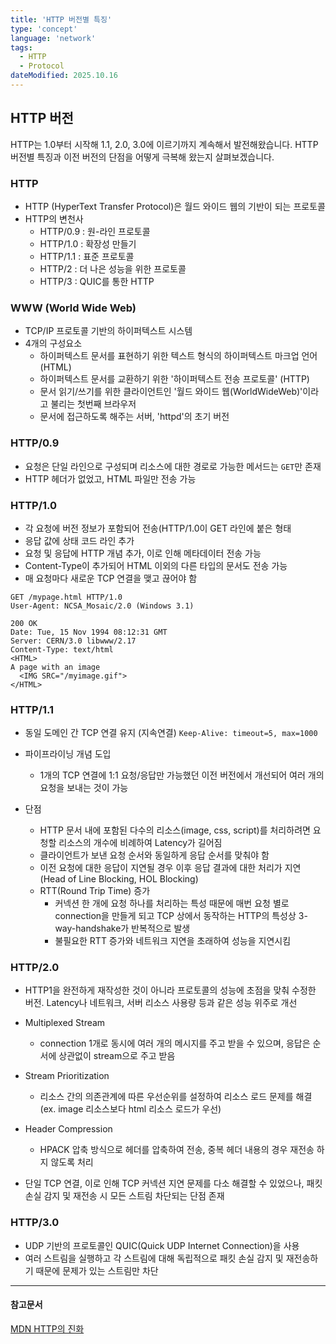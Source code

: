 ```yaml
---
title: 'HTTP 버전별 특징'
type: 'concept'
language: 'network'
tags:
  - HTTP
  - Protocol
dateModified: 2025.10.16
---
```


## HTTP 버전

HTTP는 1.0부터 시작해 1.1, 2.0, 3.0에 이르기까지 계속해서 발전해왔습니다. HTTP 버전별 특징과 이전 버전의 단점을 어떻게 극복해 왔는지 살펴보겠습니다.

### HTTP

- HTTP (HyperText Transfer Protocol)은 월드 와이드 웹의 기반이 되는 프로토콜
- HTTP의 변천사
  - HTTP/0.9 : 원-라인 프로토콜
  - HTTP/1.0 : 확장성 만들기
  - HTTP/1.1 : 표준 프로토콜
  - HTTP/2 : 더 나은 성능을 위한 프로토콜
  - HTTP/3 : QUIC를 통한 HTTP

### WWW (World Wide Web)

- TCP/IP 프로토콜 기반의 하이퍼텍스트 시스템
- 4개의 구성요소
  - 하이퍼텍스트 문서를 표현하기 위한 텍스트 형식의 하이퍼텍스트 마크업 언어 (HTML)
  - 하이퍼텍스트 문서를 교환하기 위한 '하이퍼텍스트 전송 프로토콜' (HTTP)
  - 문서 읽기/쓰기를 위한 클라이언트인 '월드 와이드 웹(WorldWideWeb)'이라고 불리는 첫번째 브라우저
  - 문서에 접근하도록 해주는 서버, 'httpd'의 초기 버전


### HTTP/0.9

- 요청은 단일 라인으로 구성되며 리소스에 대한 경로로 가능한 메서드는 `GET`만 존재
- HTTP 헤더가 없었고, HTML 파일만 전송 가능

### HTTP/1.0

- 각 요청에 버전 정보가 포함되어 전송(HTTP/1.0이 GET 라인에 붙은 형태
- 응답 값에 상태 코드 라인 추가
- 요청 및 응답에 HTTP 개념 추가, 이로 인해 메타데이터 전송 가능
- Content-Type이 추가되어 HTML 이외의 다른 타입의 문서도 전송 가능
- 매 요청마다 새로운 TCP 연결을 맺고 끊어야 함

```
GET /mypage.html HTTP/1.0
User-Agent: NCSA_Mosaic/2.0 (Windows 3.1)

200 OK
Date: Tue, 15 Nov 1994 08:12:31 GMT
Server: CERN/3.0 libwww/2.17
Content-Type: text/html
<HTML>
A page with an image
  <IMG SRC="/myimage.gif">
</HTML>
```

### HTTP/1.1

- 동일 도메인 간 TCP 연결 유지 (지속연결) `Keep-Alive: timeout=5, max=1000`
- 파이프라이닝 개념 도입
  - 1개의 TCP 연결에 1:1 요청/응답만 가능했던 이전 버전에서 개선되어 여러 개의 요청을 보내는 것이 가능

- 단점
  - HTTP 문서 내에 포함된 다수의 리소스(image, css, script)를 처리하려면 요청할 리소스의 개수에 비례하여 Latency가 길어짐
  - 클라이언트가 보낸 요청 순서와 동일하게 응답 순서를 맞춰야 함
  - 이전 요청에 대한 응답이 지연될 경우 이후 응답 결과에 대한 처리가 지연(Head of Line Blocking, HOL Blocking)
  - RTT(Round Trip Time) 증가
    - 커넥션 한 개에 요청 하나를 처리하는 특성 때문에 매번 요청 별로 connection을 만들게 되고 TCP 상에서 동작하는 HTTP의 특성상 3-way-handshake가 반복적으로 발생
    - 불필요한 RTT 증가와 네트워크 지연을 초래하여 성능을 지연시킴

### HTTP/2.0

- HTTP1을 완전하게 재작성한 것이 아니라 프로토콜의 성능에 초점을 맞춰 수정한 버전. Latency나 네트워크, 서버 리소스 사용량 등과 같은 성능 위주로 개선
- Multiplexed Stream 
  - connection 1개로 동시에 여러 개의 메시지를 주고 받을 수 있으며, 응답은 순서에 상관없이 stream으로 주고 받음

- Stream Prioritization 
  - 리소스 간의 의존관계에 따른 우선순위를 설정하여 리소스 로드 문제를 해결 (ex. image 리소스보다 html 리소스 로드가 우선)

- Header Compression
  - HPACK 압축 방식으로 헤더를 압축하여 전송, 중복 헤더 내용의 경우 재전송 하지 않도록 처리

- 단일 TCP 연결, 이로 인해 TCP 커넥션 지연 문제를 다소 해결할 수 있었으나, 패킷 손실 감지 및 재전송 시 모든 스트림 차단되는 단점 존재

### HTTP/3.0

- UDP 기반의 프로토콜인 QUIC(Quick UDP Internet Connection)을 사용
- 여러 스트림을 실행하고 각 스트림에 대해 독립적으로 패킷 손실 감지 및 재전송하기 때문에 문제가 있는 스트림만 차단

-----
#### 참고문서
[MDN HTTP의 진화](https://developer.mozilla.org/ko/docs/Web/HTTP/Guides/Evolution_of_HTTP)